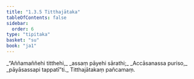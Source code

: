 ```yaml
---
title: "1.3.5 Titthajātaka"
tableOfContents: false
sidebar:
  order: 6
type: "tipitaka"
basket: "su"
book: "ja1"
---
```



<DynamicBreadcrumb />

<Division number="25" book="ja1" bookNo="22" page="7">

<Paragraph number="54" type="verses" book="ja1">
_“Aññamaññehi titthehi,_  
_assaṃ pāyehi sārathi;_  
_Accāsanassa puriso,_  
_pāyāsassapi tappatī”ti._  


</Paragraph>
</Division>

<Paragraph number="55" type="center" book="ja1">
Titthajātakaṃ pañcamaṃ.
</Paragraph>